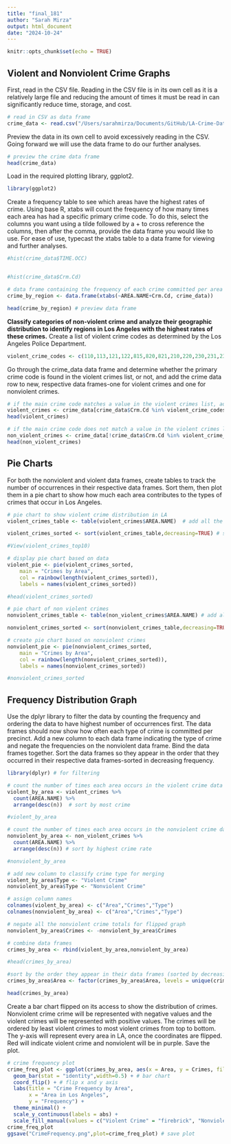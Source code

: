 ```yaml
---
title: "final_181"
author: "Sarah Mirza"
output: html_document
date: "2024-10-24"
---
```


```r
knitr::opts_chunk$set(echo = TRUE)
```

## Violent and Nonviolent Crime Graphs

First, read in the CSV file. Reading in the CSV file is in its own cell as it is a relatively large file and reducing the amount of times it must be read in can significantly reduce time, storage, and cost.
```r

# read in CSV as data frame
crime_data <- read.csv("/Users/sarahmirza/Documents/GitHub/LA-Crime-Data/Crime_Data_from_2020_to_Present.csv")
```

Preview the data in its own cell to avoid excessively reading in the CSV. Going forward we will use the data frame to do our further analyses. 
```r
# preview the crime data frame 
head(crime_data)
```

Load in the required plotting library, ggplot2.

```r
library(ggplot2)
```


Create a frequency table to see which areas have the highest rates of crime. Using base R, xtabs will count the frequency of how many times each area has had a specific primary crime code. To do this, select the columns you want using a tilde followed by a + to cross reference the columns, then after the comma, provide the data frame you would like to use. For ease of use, typecast the xtabs table to a data frame for viewing and further analyses. 
```r
#hist(crime_data$TIME.OCC)


#hist(crime_data$Crm.Cd)

# data frame containing the frequency of each crime committed per area
crime_by_region <- data.frame(xtabs(~AREA.NAME+Crm.Cd, crime_data)) 

head(crime_by_region) # preview data frame


```

**Classify categories of non-violent crime and analyze their geographic distribution to identify regions in Los Angeles with the highest rates of these crimes.** 
Create a list of violent crime codes as determined by the Los Angeles Police Department. 
```r
violent_crime_codes <- c(110,113,121,122,815,820,821,210,220,230,231,235,236,250,251,761,926,435,436,437,622,623,624,625,626,627,647,763,928,930) # violent crime codes in a list
```


Go through the crime_data data frame and determine whether the primary crime code is found in the violent crimes list, or not, and add the crime data row to new, respective data frames-one for violent crimes and one for nonviolent crimes.
```r
# if the main crime code matches a value in the violent crimes list, add it to violent crimes data frame
violent_crimes <- crime_data[crime_data$Crm.Cd %in% violent_crime_codes,]
head(violent_crimes) 

# if the main crime code does not match a value in the violent crimes list, add it to nonviolent crimes data frame
non_violent_crimes <- crime_data[!crime_data$Crm.Cd %in% violent_crime_codes,]
head(non_violent_crimes)
```
## Pie Charts
For both the nonviolent and violent data frames, create tables to track the number of occurrences in their respective data frames. Sort them, then plot them in a pie chart to show how much each area contributes to the types of crimes that occur in Los Angeles. 

```r
# pie chart to show violent crime distribution in LA
violent_crimes_table <- table(violent_crimes$AREA.NAME)  # add all the area names from the violent crimes data frame

violent_crimes_sorted <- sort(violent_crimes_table,decreasing=TRUE) # sort table by most crimes first

#View(violent_crimes_top10)

# display pie chart based on data
violent_pie <- pie(violent_crimes_sorted,
    main = "Crimes by Area",
    col = rainbow(length(violent_crimes_sorted)),
    labels = names(violent_crimes_sorted))

#head(violent_crimes_sorted)
```


```r
# pie chart of non violent crimes
nonviolent_crimes_table <- table(non_violent_crimes$AREA.NAME) # add all area names from nonviolent crime data frame

nonviolent_crimes_sorted <- sort(nonviolent_crimes_table,decreasing=TRUE) # sort in decrementing order

# create pie chart based on nonviolent crimes
nonviolent_pie <- pie(nonviolent_crimes_sorted,
    main = "Crimes by Area",
    col = rainbow(length(nonviolent_crimes_sorted)),
    labels = names(nonviolent_crimes_sorted))

#nonviolent_crimes_sorted
```

## Frequency Distribution Graph
Use the dplyr library to filter the data by counting the frequency and ordering the data to have highest number of occurrences first. The data frames should now show how often each type of crime is committed per precinct. Add a new column to each data frame indicating the type of crime and negate the frequencies on the nonviolent data frame. Bind the data frames together. Sort the data frames so they appear in the order that they occurred in their respective data frames-sorted in decreasing frequency.

```r
library(dplyr) # for filtering

# count the number of times each area occurs in the violent crime data frame
violent_by_area <- violent_crimes %>% 
  count(AREA.NAME) %>%                     
  arrange(desc(n))  # sort by most crime  

#violent_by_area

# count the number of times each area occurs in the nonviolent crime data frame
nonviolent_by_area <- non_violent_crimes %>%
  count(AREA.NAME) %>%
  arrange(desc(n)) # sort by highest crime rate

#nonviolent_by_area

# add new column to classify crime type for merging
violent_by_area$Type <- "Violent Crime"
nonviolent_by_area$Type <- "Nonviolent Crime"

# assign column names
colnames(violent_by_area) <- c("Area","Crimes","Type")
colnames(nonviolent_by_area) <- c("Area","Crimes","Type")

# negate all the nonviolent crime totals for flipped graph
nonviolent_by_area$Crimes <- -nonviolent_by_area$Crimes

# combine data frames
crimes_by_area <- rbind(violent_by_area,nonviolent_by_area)

#head(crimes_by_area)

#sort by the order they appear in their data frames (sorted by decreasing frequency)
crimes_by_area$Area <- factor(crimes_by_area$Area, levels = unique(crimes_by_area$Area))

head(crimes_by_area)
```

Create a bar chart flipped on its access to show the distribution of crimes. Nonviolent crime crime will be represented with negative values and the violent crimes will be represented with positive values. The crimes will be ordered by least violent crimes to most violent crimes from top to bottom. The y-axis will represent every area in LA, once the coordinates are flipped. Red will indicate violent crime and nonviolent will be in purple. Save the plot. 
```r
# crime frequency plot 
crime_freq_plot <- ggplot(crimes_by_area, aes(x = Area, y = Crimes, fill = Type)) +
  geom_bar(stat = "identity",width=0.5) + # bar chart
  coord_flip() + # flip x and y axis 
  labs(title = "Crime Frequency by Area",
       x = "Area in Los Angeles",
       y = "Frequency") +
  theme_minimal() +
  scale_y_continuous(labels = abs) +
  scale_fill_manual(values = c("Violent Crime" = "firebrick", "Nonviolent Crime" = "purple4"))
crime_freq_plot
ggsave("CrimeFrequency.png",plot=crime_freq_plot) # save plot

```



